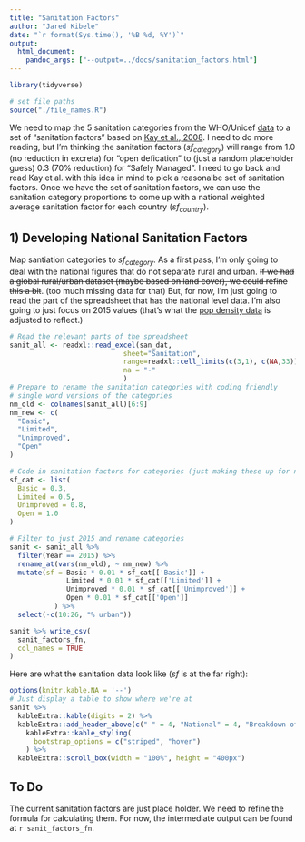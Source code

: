 ```yaml
---
title: "Sanitation Factors"
author: "Jared Kibele"
date: "`r format(Sys.time(), '%B %d, %Y')`"
output: 
  html_document: 
    pandoc_args: ["--output=../docs/sanitation_factors.html"]
---
```


```r
library(tidyverse)

# set file paths
source("./file_names.R")
```


We need to map the 5 sanitation categories from the WHO/Unicef [data](https://github.com/jkibele/wastewater/issues/3#issuecomment-460335655) to a set of "sanitation factors" based on [Kay et al., 2008](https://github.com/jkibele/wastewater/issues/3#issue-402495556). I need to do more reading, but I'm thinking the sanitation factors ($sf_{category}$) will range from 1.0 (no reduction in excreta) for "open defication" to (just a random placeholder guess) 0.3 (70% reduction) for "Safely Managed". I need to go back and read Kay et al. with this idea in mind to pick a reasonalbe set of sanitation factors. Once we have the set of sanitation factors, we can use the sanitation category proportions to come up with a national weighted average sanitation factor for each country ($sf_{country}$). 


## 1) Developing National Sanitation Factors

Map santiation categories to $sf_{category}$. As a first pass, I'm only going to deal with the national figures that do not separate rural and urban. ~~If we had a global rural/urban dataset (maybe based on land cover), we could refine this a bit~~. (too much missing data for that) But, for now, I'm just going to read the part of the spreadsheet that has the national level data. I'm also going to just focus on 2015 values (that's what the [pop density data](https://github.com/jkibele/wastewater/issues/1#issuecomment-459908336) is adjusted to reflect.)

```r

# Read the relevant parts of the spreadsheet
sanit_all <- readxl::read_excel(san_dat, 
                            sheet="Sanitation",
                            range=readxl::cell_limits(c(3,1), c(NA,33)),
                            na = "-"
                            )
# Prepare to rename the sanitation categories with coding friendly
# single word versions of the categories
nm_old <- colnames(sanit_all)[6:9]
nm_new <- c(
  "Basic",
  "Limited",
  "Unimproved",
  "Open"
)

# Code in sanitation factors for categories (just making these up for now)
sf_cat <- list(
  Basic = 0.3,
  Limited = 0.5,
  Unimproved = 0.8,
  Open = 1.0
)

# Filter to just 2015 and rename categories
sanit <- sanit_all %>% 
  filter(Year == 2015) %>% 
  rename_at(vars(nm_old), ~ nm_new) %>% 
  mutate(sf = Basic * 0.01 * sf_cat[['Basic']] +
              Limited * 0.01 * sf_cat[['Limited']] +
              Unimproved * 0.01 * sf_cat[['Unimproved']] +
              Open * 0.01 * sf_cat[['Open']]
           ) %>% 
  select(-c(10:26, "% urban"))

sanit %>% write_csv(
  sanit_factors_fn,
  col_names = TRUE
)
```

Here are what the sanitation data look like ($sf$ is at the far right):

```r
options(knitr.kable.NA = '--')
# Just display a table to show where we're at
sanit %>% 
  kableExtra::kable(digits = 2) %>% 
  kableExtra::add_header_above(c(" " = 4, "National" = 4, "Breakdown of Basic" = 7, " " = 1)) %>% 
    kableExtra::kable_styling(
      bootstrap_options = c("striped", "hover")
    ) %>% 
  kableExtra::scroll_box(width = "100%", height = "400px") 
```


## To Do

The current sanitation factors are just place holder. We need to refine the formula for calculating them. For now, the intermediate output can be found at ``r sanit_factors_fn``.
